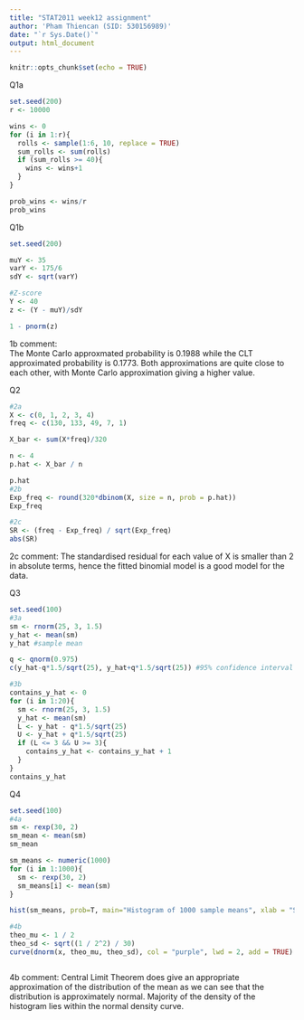 ```yaml
---
title: "STAT2011 week12 assignment"
author: 'Pham Thiencan (SID: 530156989)'
date: "`r Sys.Date()`"
output: html_document
---
```


```r
knitr::opts_chunk$set(echo = TRUE)
```
Q1a
```r
set.seed(200)
r <- 10000 

wins <- 0
for (i in 1:r){
  rolls <- sample(1:6, 10, replace = TRUE)
  sum_rolls <- sum(rolls)
  if (sum_rolls >= 40){
    wins <- wins+1
  }
}

prob_wins <- wins/r
prob_wins
```
Q1b
```r
set.seed(200)

muY <- 35
varY <- 175/6
sdY <- sqrt(varY)

#Z-score
Y <- 40
z <- (Y - muY)/sdY

1 - pnorm(z) 
```
1b comment:  
The Monte Carlo approxmated probability is 0.1988 while the CLT approximated probability is 0.1773. Both approximations are quite close to each other, with Monte Carlo approximation giving a higher value. 

Q2
```r
#2a
X <- c(0, 1, 2, 3, 4)
freq <- c(130, 133, 49, 7, 1)

X_bar <- sum(X*freq)/320

n <- 4
p.hat <- X_bar / n

p.hat
#2b
Exp_freq <- round(320*dbinom(X, size = n, prob = p.hat))
Exp_freq

#2c
SR <- (freq - Exp_freq) / sqrt(Exp_freq)
abs(SR)
```
2c comment:
The standardised residual for each value of X is smaller than 2 in absolute terms, hence the fitted binomial model is a good model for the data. 

Q3
```r
set.seed(100)
#3a
sm <- rnorm(25, 3, 1.5)
y_hat <- mean(sm)
y_hat #sample mean 

q <- qnorm(0.975)
c(y_hat-q*1.5/sqrt(25), y_hat+q*1.5/sqrt(25)) #95% confidence interval of this sample mean

#3b
contains_y_hat <- 0
for (i in 1:20){
  sm <- rnorm(25, 3, 1.5)
  y_hat <- mean(sm)
  L <- y_hat - q*1.5/sqrt(25) 
  U <- y_hat + q*1.5/sqrt(25)
  if (L <= 3 && U >= 3){
    contains_y_hat <- contains_y_hat + 1 
  }
}
contains_y_hat
```
Q4
```r
set.seed(100)
#4a
sm <- rexp(30, 2)
sm_mean <- mean(sm)
sm_mean

sm_means <- numeric(1000)
for (i in 1:1000){
  sm <- rexp(30, 2)
  sm_means[i] <- mean(sm)
}

hist(sm_means, prob=T, main="Histogram of 1000 sample means", xlab = "Sample Mean", ylab = "Density", col = "lightpink")

#4b
theo_mu <- 1 / 2
theo_sd <- sqrt((1 / 2^2) / 30)
curve(dnorm(x, theo_mu, theo_sd), col = "purple", lwd = 2, add = TRUE) 

```
```space
```
4b comment:
Central Limit Theorem does give an appropriate approximation of the distribution of the mean as we can see that the distribution is approximately normal. Majority of the density of the histogram lies within the normal density curve. 
